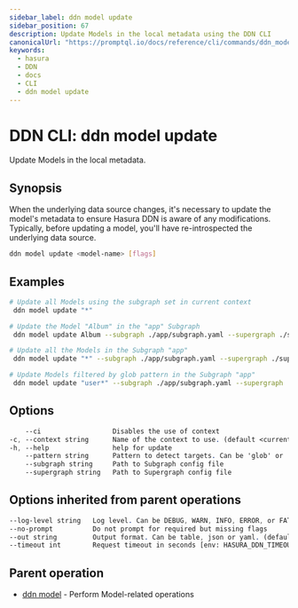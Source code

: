 ```yaml
---
sidebar_label: ddn model update
sidebar_position: 67
description: Update Models in the local metadata using the DDN CLI
canonicalUrl: "https://promptql.io/docs/reference/cli/commands/ddn_model_update"
keywords:
  - hasura
  - DDN
  - docs
  - CLI
  - ddn model update
---
```


# DDN CLI: ddn model update

Update Models in the local metadata.

## Synopsis

When the underlying data source changes, it's necessary to update the model's metadata to ensure Hasura DDN is aware of any modifications. Typically, before updating a model, you'll have re-introspected the underlying data source.

```bash
ddn model update <model-name> [flags]
```

## Examples

```bash
# Update all Models using the subgraph set in current context
 ddn model update "*"

# Update the Model "Album" in the "app" Subgraph
 ddn model update Album --subgraph ./app/subgraph.yaml --supergraph ./supergraph.yaml

# Update all the Models in the Subgraph "app"
 ddn model update "*" --subgraph ./app/subgraph.yaml --supergraph ./supergraph.yaml

# Update Models filtered by glob pattern in the Subgraph "app"
 ddn model update "user*" --subgraph ./app/subgraph.yaml --supergraph ./supergraph.yaml
```

## Options

```sass
    --ci                  Disables the use of context
-c, --context string      Name of the context to use. (default <current_context>)
-h, --help                help for update
    --pattern string      Pattern to detect targets. Can be 'glob' or 'literal'. (default "glob")
    --subgraph string     Path to Subgraph config file
    --supergraph string   Path to Supergraph config file
```

## Options inherited from parent operations

```sass
--log-level string   Log level. Can be DEBUG, WARN, INFO, ERROR, or FATAL. (default "INFO")
--no-prompt          Do not prompt for required but missing flags
--out string         Output format. Can be table, json or yaml. (default "table")
--timeout int        Request timeout in seconds [env: HASURA_DDN_TIMEOUT] (default 100)
```

## Parent operation

- [ddn model](/reference/cli/commands/ddn_model) - Perform Model-related operations
